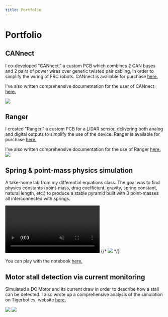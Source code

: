 ```yaml
---
title: Portfolio
---
```



# Portfolio

## CANnect

I co-developed "CANnect," a custom PCB which combines 2 CAN buses and 2 pairs of power wires over generic twisted pair cabling, in order to simplify the wiring of FRC robots.
CANnect is available for purchase [here.](https://swyftrobotics.com/products/swyft-cannect-wiring-system)

I've also written comprehensive documetnation for the user of CANnect [here.](https://docs.swyftrobotics.com/electronics/swyft-cannect)

<Image isBlurred src='portfolio/cannect.jpg' className='mt-5'/>

## Ranger

I created "Ranger," a custom PCB for a LIDAR sensor, delivering both analog and digital outputs to simplify the use of the device.
Ranger is available for purchase [here.](https://swyftrobotics.com/products/swyft-ranger-distance-sensor)

I've also written comprehensive documentation for the use of Ranger [here.](https://docs.swyftrobotics.com/electronics/swyft-ranger)
<Image isBlurred src='portfolio/ranger.png'/>

## Spring & point-mass physics simulation

A take-home lab from my differential equations class.
The goal was to find physics constants (point-mass, drag coefficient, gravity, spring constant, natural length, etc.)
to produce a stable pyramid built with 3 point-masses all interconnected with springs.

<Card isBlurred className='max-w-[500px] mt-5'>
    <video autoPlay loop muted>
        <source src='/portfolio/spring-mass-sim-cropped.mp4' type='video/mp4'/>
    </video>
{/* <Image className='z-0 w-full h-full object-cover' src='/portfolio/spring-mass-sim-2.gif'/> */}
</Card>

You can play with the notebook [here.](https://colab.research.google.com/github/DAflamingFOX/MATH-3306/blob/main/TakeHomeLab_6.ipynb)

## Motor stall detection via current monitoring

Simulated a DC Motor and its current draw in order to describe how a stall can be detected.
I also wrote up a comprehensive analysis of the simulation on Tigerbotics' website [here.](https://www.tigerbotics.org/programming/current-monitoring)

<Image isBlurred src='/portfolio/current-spike-sim.png' className='mt-5'/>
<Image isBlurred src='/portfolio/stall-stopped.png' className='mt-5'/>